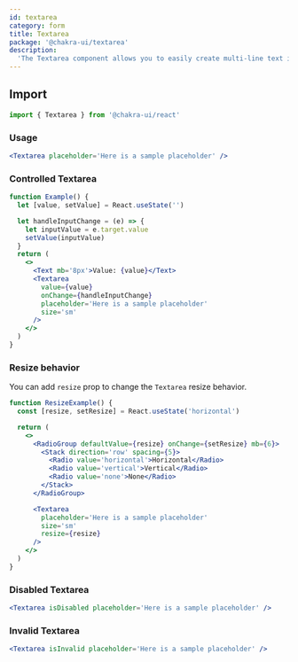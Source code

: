 ```yaml
---
id: textarea
category: form
title: Textarea
package: '@chakra-ui/textarea'
description:
  'The Textarea component allows you to easily create multi-line text inputs.'
---
```


<carbon-ad></carbon-ad>

## Import

```js
import { Textarea } from '@chakra-ui/react'
```

### Usage

```jsx
<Textarea placeholder='Here is a sample placeholder' />
```

### Controlled Textarea

```jsx
function Example() {
  let [value, setValue] = React.useState('')

  let handleInputChange = (e) => {
    let inputValue = e.target.value
    setValue(inputValue)
  }
  return (
    <>
      <Text mb='8px'>Value: {value}</Text>
      <Textarea
        value={value}
        onChange={handleInputChange}
        placeholder='Here is a sample placeholder'
        size='sm'
      />
    </>
  )
}
```

### Resize behavior

You can add `resize` prop to change the `Textarea` resize behavior.

```jsx
function ResizeExample() {
  const [resize, setResize] = React.useState('horizontal')

  return (
    <>
      <RadioGroup defaultValue={resize} onChange={setResize} mb={6}>
        <Stack direction='row' spacing={5}>
          <Radio value='horizontal'>Horizontal</Radio>
          <Radio value='vertical'>Vertical</Radio>
          <Radio value='none'>None</Radio>
        </Stack>
      </RadioGroup>

      <Textarea
        placeholder='Here is a sample placeholder'
        size='sm'
        resize={resize}
      />
    </>
  )
}
```

### Disabled Textarea

```jsx
<Textarea isDisabled placeholder='Here is a sample placeholder' />
```

### Invalid Textarea

```jsx
<Textarea isInvalid placeholder='Here is a sample placeholder' />
```

